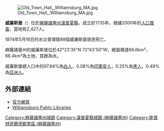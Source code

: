 [[Image:Old_Town_Hall,_Williamsburg_MA.jpg|thumb]]

'''威廉斯堡'''（{{lang-en|Williamsburg}}）位於[[麻薩諸塞州|麻薩諸塞州]][[漢普夏縣_(麻薩諸塞州)|漢普夏縣]]，成立於1735年，根據2000年的[[人口普查|人口普查]]，當地有2,427人。

1874年5月16日的水災曾導致88個威廉斯堡居民死亡。

麻薩諸塞州的威廉斯堡位於42°23'35"N 72°43'50"W，總面積達66.6km²，66.4km²為土地，其餘為水。

威廉斯堡總人口中的97.94%為[[白人|白人]]，0.08%為[[印第安人|印第安人]]，0.25%為[[黑人|黑人]]，0.49%為[[亞洲人|亞洲人]]。


==外部連結==
* [http://www.burgy.org/ 官方網頁]{{Wayback|url=http://www.burgy.org/ |date=20051228005224 }}
* [http://www.meekins-library.org/ Williamsburg Public Libraries] {{Wayback|url=http://www.meekins-library.org/ |date=20210117054659 }}

{{DEFAULTSORT:Williamsburg, Massachusetts}}
[[Category:麻薩諸塞州城鎮|Category:麻薩諸塞州城鎮]]
[[Category:漢普夏縣城鎮_(麻薩諸塞州)|Category:漢普夏縣城鎮 (麻薩諸塞州)]]
[[Category:斯普林菲爾德都會區_(麻薩諸塞州)|Category:斯普林菲爾德都會區 (麻薩諸塞州)]]

{{Massachusetts-geo-stub}}